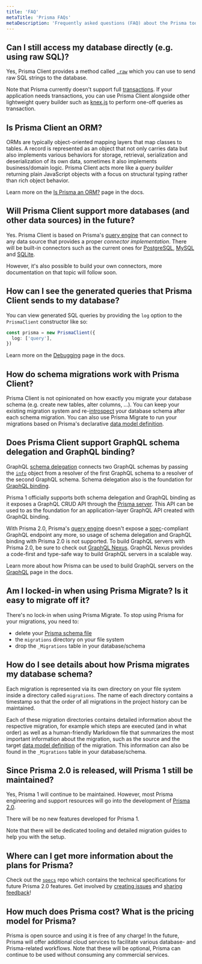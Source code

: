 ```yaml
---
title: 'FAQ'
metaTitle: 'Prisma FAQs'
metaDescription: 'Frequently asked questions (FAQ) about the Prisma tools and their ecosystem.'
---
```


## Can I still access my database directly (e.g. using raw SQL)?

Yes, Prisma Client provides a method called [`.raw`](../concepts/components/prisma-client/raw-database-access) which you can use to send raw SQL strings to the database.

Note that Prisma currently doesn't support full [transactions](../concepts/components/prisma-client/transactions). If your application needs transactions, you can use Prisma Client alongside other lightweight query builder such as [knex.js](https://www.github.com/tgriesser/knex) to perform one-off queries as transaction.

## Is Prisma Client an ORM?

ORMs are typically object-oriented mapping layers that map classes to tables. A record is represented as an object that not only carries data but also implements various behaviors for storage, retrieval, serialization and deserialization of its own data, sometimes it also implements business/domain logic. Prisma Client acts more like a _query builder_ returning plain JavaScript objects with a focus on structural typing rather than rich object behavior.

Learn more on the [Is Prisma an ORM?](../../concepts/overview/prisma-in-your-stack/is-prisma-an-orm) page in the docs.

## Will Prisma Client support more databases (and other data sources) in the future?

Yes. Prisma Client is based on Prisma's [query engine](../concepts/components/prisma-client/query-engine) that can connect to any data source that provides a proper _connector implementation_. There will be built-in connectors such as the current ones for [PostgreSQL](../concepts/database-connectors/postgresql), [MySQL](../concepts/database-connectors/mysql) and [SQLite](../concepts/database-connectors/sqlite).

However, it's also possible to build your own connectors, more documentation on that topic will follow soon.

## How can I see the generated queries that Prisma Client sends to my database?

You can view generated SQL queries by providing the `log` option to the `PrismaClient` constructor like so:

```ts file=script.ts
const prisma = new PrismaClient({
  log: ['query'],
})
```

Learn more on the [Debugging](../concepts/components/prisma-client/debugging) page in the docs.

## How do schema migrations work with Prisma Client?

Prisma Client is not opinionated on how exactly you migrate your database schema (e.g. create new tables, alter columns, ...). You can keep your existing migration system and re-[introspect](../concepts/components/introspection) your database schema after each schema migration. You can also use Prisma Migrate to run your migrations based on Prisma's declarative [data model definition](../concepts/components/prisma-schema/data-model).

## Does Prisma Client support GraphQL schema delegation and GraphQL binding?

GraphQL [schema delegation](https://www.prisma.io/blog/graphql-schema-stitching-explained-schema-delegation-4c6caf468405/) connects two GraphQL schemas by passing the [`info`](https://www.prisma.io/blog/graphql-server-basics-demystifying-the-info-argument-in-graphql-resolvers-6f26249f613a/) object from a resolver of the first GraphQL schema to a resolver of the second GraphQL schema. Schema delegation also is the foundation for [GraphQL binding](https://github.com/graphql-binding/graphql-binding).

Prisma 1 officially supports both schema delegation and GraphQL binding as it exposes a GraphQL CRUD API through the [Prisma server](https://www.prisma.io/docs/prisma-server/). This API can be used to as the foundation for an application-layer GraphQL API created with GraphQL binding.

With Prisma 2.0, Prisma's [query engine](../concepts/components/prisma-client/query-engine) doesn't expose a [spec](https://graphql.github.io/graphql-spec/June2018/)-compliant GraphQL endpoint any more, so usage of schema delegation and GraphQL binding with Prisma 2.0 is not supported. To build GraphQL servers with Prisma 2.0, be sure to check out [GraphQL Nexus](https://nexusjs.org/). GraphQL Nexus provides a code-first and type-safe way to build GraphQL servers in a scalable way.

Learn more about how Prisma can be used to build GraphQL servers on the [GraphQL](../../concepts/overview/prisma-in-your-stack/graphql) page in the docs.

## Am I locked-in when using Prisma Migrate? Is it easy to migrate off it?

There's no lock-in when using Prisma Migrate. To stop using Prisma for your migrations, you need to:

- delete your [Prisma schema file](../concepts/components/prisma-schema)
- the `migrations` directory on your file system
- drop the `_Migrations` table in your database/schema

## How do I see details about how Prisma migrates my database schema?

Each migration is represented via its own directory on your file system inside a directory called `migrations`. The name of each directory contains a timestamp so that the order of all migrations in the project history can be maintained.

Each of these migration directories contains detailed information about the respective migration, for example which steps are executed (and in what order) as well as a human-friendly Markdown file that summarizes the most important information about the migration, such as the source and the target [data model definition](../concepts/components/prisma-schema/data-model) of the migration. This information can also be found in the `_Migrations` table in your database/schema.

## Since Prisma 2.0 is released, will Prisma 1 still be maintained?

Yes, Prisma 1 will continue to be maintained. However, most Prisma engineering and support resources will go into the development of [Prisma 2.0](https://github.com/prisma/prisma).

There will be no new features developed for Prisma 1.

Note that there will be dedicated tooling and detailed migration guides to help you with the setup.

## Where can I get more information about the plans for Prisma?

Check out the [`specs`](https://github.com/prisma/specs) repo which contains the technical specifications for future Prisma 2.0 features. Get involved by [creating issues](https://github.com/prisma/prisma/issues) and [sharing feedback](https://github.com/prisma/prisma)!

## How much does Prisma cost? What is the pricing model for Prisma?

Prisma is open source and using it is free of any charge! In the future, Prisma will offer additional cloud services to facilitate various database- and Prisma-related workflows. Note that these will be optional, Prisma can continue to be used without consuming any commercial services.
